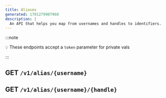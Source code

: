 ```yaml
---
title: Aliases
generated: 1701279907960
description: |
  An API that helps you map from usernames and handles to identifiers.
---
```



:::note

💡 These endpoints accept a `token` parameter for private vals

:::

## GET `/v1/alias/{username}`

<Val url="https://www.val.town/embed/neverstew.aliasExample" />

## GET `/v1/alias/{username}/{handle}`

<Val url="https://www.val.town/embed/neverstew.aliasValExample" />
